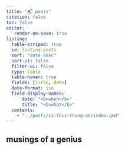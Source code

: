 ```yaml
---
title: "📬 posts"
citation: false
toc: false
editor:
   render-on-save: true
listing:
  table-striped: true
  id: listing-posts
  sort: "date desc"
  sort-ui: false
  filter-ui: false
  type: table
  table-hover: true
  fields: [title, date]
  date-format: iso
  field-display-names:
      date: "<b>when</b>"
      title: "<b>what</b>"
  contents:
    - "../posts/is-this-thing-on/index.qmd"
---
```


## musings of a genius

:::: {.feature}

::: {#listing-posts}
:::

::::
